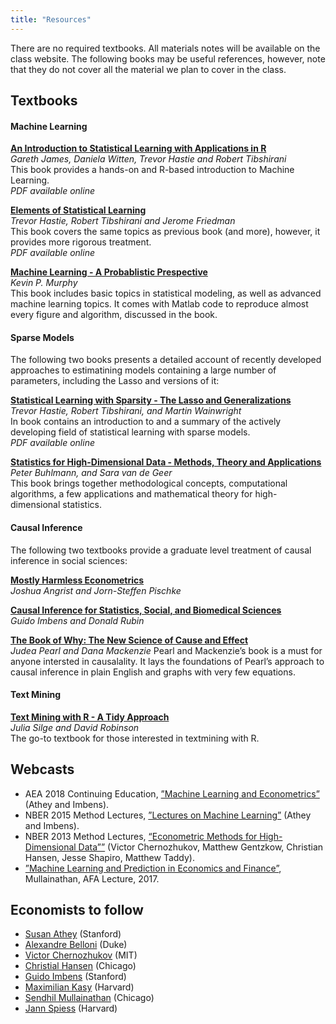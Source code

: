 ```yaml
---
title: "Resources"
---
```


There are no required textbooks. All materials notes will be available on the class website. The following books may be useful references, however, note that they do not cover all the material we plan to cover in the class.

## Textbooks

#### __Machine Learning__

[**An Introduction to Statistical Learning with Applications in R**](http://www-bcf.usc.edu/~gareth/ISL) <br>
*Gareth James, Daniela Witten, Trevor Hastie and Robert Tibshirani* <br>
This book provides a hands-on and R-based introduction to Machine Learning. <br/>
_PDF available online_

[**Elements of Statistical Learning**](http://statweb.stanford.edu/~tibs/ElemStatLearn) <br>
*Trevor Hastie, Robert Tibshirani and Jerome Friedman* <br/>
This book covers the same topics as previous book (and more), however, it provides more rigorous treatment. <br>
_PDF available online_

[**Machine Learning - A Probablistic Prespective**](https://www.cs.ubc.ca/~murphyk/MLbook/)  
*Kevin P. Murphy*  
This book includes basic topics in statistical modeling, as well as advanced machine learning topics.  It comes with Matlab code to reproduce almost every figure and algorithm, discussed in the book.

#### __Sparse Models__

The following two books presents a detailed account of recently developed approaches to estimatining models containing a large number of parameters, including the Lasso and versions of it: 

[**Statistical Learning with Sparsity - The Lasso and Generalizations**](https://web.stanford.edu/~hastie/StatLearnSparsity/)  
*Trevor Hastie, Robert Tibshirani, and Martin Wainwright*  
In book contains an introduction to and a summary of the actively developing field of statistical learning with sparse models.  
_PDF available online_

[**Statistics for High-Dimensional Data - Methods, Theory and Applications**](https://www.springer.com/gp/book/9783642201912)   
*Peter Buhlmann, and Sara van de Geer*  
This book brings together methodological concepts, computational algorithms, a
few applications and mathematical theory for high-dimensional statistics.  


#### __Causal Inference__

The following two textbooks provide a graduate level treatment of causal inference in social sciences:

[**Mostly Harmless Econometrics**](http://www.mostlyharmlesseconometrics.com/) <br/>
*Joshua Angrist and Jorn-Steffen Pischke*

[**Causal Inference for Statistics, Social, and Biomedical Sciences**](https://doi.org/10.1017/CBO9781139025751) <br/>
*Guido Imbens and Donald Rubin*

[**The Book of Why: The New Science of Cause and Effect**](https://www.amazon.com/Book-Why-Science-Cause-Effect/dp/046509760X)  
_Judea Pearl and Dana Mackenzie_
Pearl and Mackenzie's book is a must for anyone intersted in causalality. It lays the foundations of Pearl's approach to causal inference in plain English and graphs with very few equations.


#### __Text Mining__

[**Text Mining with R - A Tidy Approach**](https://www.tidytextmining.com/)  
_Julia Silge and David Robinson_  
The go-to textbook for those interested in textmining with R.


## Webcasts

+ AEA 2018 Continuing Education, [”Machine Learning and Econometrics”](https://www.aeaweb.org/conference/cont-ed/2018-webcasts) (Athey and
Imbens).  
+ NBER 2015 Method Lectures, [”Lectures on Machine Learning”](https://www.nber.org/econometrics_minicourse_2015/) (Athey and Imbens).  
+ NBER 2013 Method Lectures, ["Econometric Methods for High-Dimensional Data""](https://www.nber.org/econometrics_minicourse_2013/) (Victor Chernozhukov, Matthew Gentzkow, Christian Hansen, Jesse Shapiro, Matthew Taddy).  
+ [”Machine Learning and Prediction in Economics and Finance”](https://www.youtube.com/watch?v=xl3yQBhI6vY), Mullainathan, AFA
Lecture, 2017.  


## Economists to follow

* [Susan Athey](https://www.gsb.stanford.edu/faculty-research/faculty/susan-athey) (Stanford)  
* [Alexandre Belloni](https://faculty.fuqua.duke.edu/~abn5/belloni-index.html) (Duke)  
* [Victor Chernozhukov](http://www.mit.edu/~vchern/) (MIT)  
* [Christial Hansen](https://voices.uchicago.edu/christianhansen/) (Chicago)
* [Guido Imbens](https://www.gsb.stanford.edu/faculty-research/faculty/guido-w-imbens) (Stanford)  
* [Maximilian Kasy](https://maxkasy.github.io/home/) (Harvard)  
* [Sendhil Mullainathan](https://www.chicagobooth.edu/faculty/directory/m/sendhil-mullainathan)   (Chicago)  
* [Jann Spiess](https://scholar.harvard.edu/spiess) (Harvard)  






